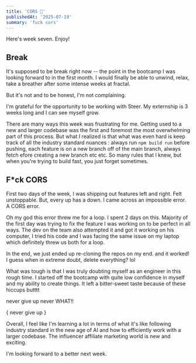 ```yaml
---
title: 'CORS 🫩'
publishedAt: '2025-07-19'
summary: 'fuck cors'
---
```


Here's week seven. Enjoy!

## Break 

It's supposed to be break right now -- the point in the bootcamp I was looking forward to in the first month. I would finally be able to unwind, relax, take a breather after some intense weeks at fractal. 

But it's not and to be honest, I'm not complaining. 

I'm grateful for the opportunity to be working with Steer. My externship is 3 weeks long and I can see myself grow. 

There are many ways this week was frustrating for me. Getting used to a new and larger codebase was the first and foremost the most overwhelming part of this process. But what I realized is that what was even hard is keep track of all the industry standard nuances : always run `npm build run` before pushing, each feature is on a new branch off of the main branch, always fetch efore creating a new branch etc etc. So many rules that I knew, but when you're trying to build fast, you just forget sometimes. 

## F*ck CORS

First two days of the week, I was shipping out features left and right. Felt unstoppable. But, every up has a down. I came across an impossible error. A CORS error. 

Oh my god this error threw me for a loop. I spent 2 days on this. Majority of the first day was trying to fix the feature I was working on to be perfect in all ways. The dev on the team also attempted it and got it working on his computer, I tried his code and I was facing the same issue on my laptop which definitely threw us both for a loop. 

In the end, we just ended up re-cloning the repos on my end. and it worked! I guess when in extreme doubt, delete everything? lol 

What was tough is that I was truly doubting myself as an engineer in this rough time. I started off the bootcamp with quite low confidence in myself and my ability to create things. It left a bitter-sweet taste because of these hiccups butttt 

never give up never WHAT!! 

{ never give up } 

Overall, I feel like I'm learning a lot in terms of what it's like following industry standard in the new age of AI and how to efficiently work with a larger codebase. The influencer affiliate marketing world is new and exciting. 

I'm looking forward to a better next week.